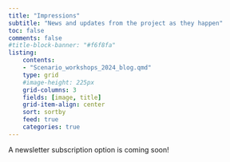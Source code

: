 ```yaml
---
title: "Impressions"
subtitle: "News and updates from the project as they happen"
toc: false
comments: false
#title-block-banner: "#f6f8fa"
listing:
    contents: 
    - "Scenario_workshops_2024_blog.qmd"
    type: grid
    #image-height: 225px
    grid-columns: 3
    fields: [image, title]
    grid-item-align: center
    sort: sortby
    feed: true
    categories: true
---
```


A newsletter subscription option is coming soon!  



